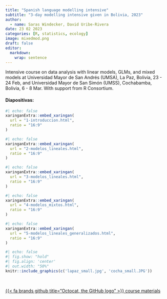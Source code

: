 ```yaml
---
title: "Spanish language modelling intensive"
subtitle: "3-day modelling intensive given in Bolivia, 2023"
author:
  - name: Saras Windecker, David Uribe-Rivera
date: 23 02 2023
categories: [R, statistics, ecology] 
image: mixedmod.png
draft: false 
editor: 
  markdown: 
    wrap: sentence
---
```


Intensive course on data analysis with linear models, GLMs, and mixed models at Universidad Mayor de San Andrés (UMSA), La Paz, Bolivia, 23 - 24 Feb, and Universidad Mayor de San Simón (UMSS), Cochabamba, Bolivia, 6 - 8 Mar. With support from R Consortium. 


#### Diapositivas:
```r
#| echo: false
xaringanExtra::embed_xaringan(
  url = "1-introduccion.html",
  ratio = "16:9"
)
```

```r
#| echo: false
xaringanExtra::embed_xaringan(
  url = "2-modelos_lineales.html",
  ratio = "16:9"
)
```

```r
#| echo: false
xaringanExtra::embed_xaringan(
  url = "3-modelos_lineales.html",
  ratio = "16:9"
)
```

```r
#| echo: false
xaringanExtra::embed_xaringan(
  url = "4-modelos_mixtos.html",
  ratio = "16:9"
)
```

```r
#| echo: false
xaringanExtra::embed_xaringan(
  url = "5-modelos_lineales_generalizados.html",
  ratio = "16:9"
)
```


```r
#| echo: false
#| fig.show: "hold"
#| fig.align: 'center' 
#| out.width: "50%"
knitr::include_graphics(c('lapaz_small.jpg', 'cocha_small.JPG'))
```


<br>

::: {.center-text}
[{{< fa brands github title="Octocat, the GitHub logo" >}} course materials](https://github.com/smwindecker/r-para-ecologia){.btn role="button"} 
:::

